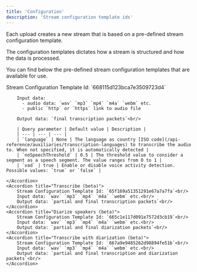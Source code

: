 ```yaml
---
title: 'Configuration'
description: 'Stream configuration template ids'
---
```


<p>
    Each upload creates a new stream that is based on a pre-defined stream configuration template.
</p>
<p>
    The configuration templates dictates how a stream is structured and how the data is processed.
</p>
<p>
    You can find below the pre-defined stream configuration templates that are available for use.
</p>

<AccordionGroup>
    <Accordion title="File-optimized transcribe">
        Stream Configuration Template Id: `668115d123bca7e3509723d4`<br/>

        Input data:
          - audio data: `wav` `mp3` `mp4` `m4a` `webm` etc.
          - public `http` or `https` link to audio file

        Output data: `final transcription packets`<br/>

        | Query parameter | Default value | Description |
        | --- | --- | --- |
        | `language` | None | The language as country [ISO code](/api-reference/auxiliaries/transcription-languages) to transcribe the audio to. When not specified, it is automatically detected |
        | `noSpeechThreshold` | 0.5 | The threshold value to consider a segment as a speech segment. The value ranges from 0 to 1 |
        | `vad` | true | Enable or disable voice activity detection. Possible values: `true` or `false` |

    </Accordion>
    <Accordion title="Transcribe (beta)">
        Stream Configuration Template Id: `65f169a51351291e67a7a7fa`<br/>
        Input data: `wav` `mp3` `mp4` `m4a` `webm` etc.<br/>
        Output data: `partial and final transcription packets`<br/>
    </Accordion>
    <Accordion title="Diarize speakers (beta)">
        Stream Configuration Template Id: `665c1e117d091e7572d3cb19`<br/>
        Input data: `wav` `mp3` `mp4` `m4a` `webm` etc.<br/>
        Output data: `partial and final diarization packets`<br/>
    </Accordion>
    <Accordion title="Transcribe with diarization (beta)">
        Stream Configuration Template Id: `667a9e9485262d98894fe51b`<br/>
        Input data: `wav` `mp3` `mp4` `m4a` `webm` etc.<br/>
        Output data: `partial and final transcription and diarization packets`<br/>
    </Accordion>
</AccordionGroup>